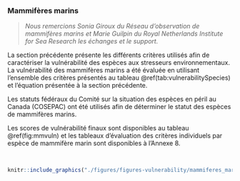 ### Mammifères marins

> *Nous remercions Sonia Giroux du Réseau d’observation de mammifères marins et Marie Guilpin du Royal Netherlands Institute for Sea Research les échanges et le support.*


La section précédente présente les différents critères utilisés afin de caractériser la vulnérabilité des espèces aux stresseurs environnementaux. La vulnérabilité des mammifères marins a été évaluée en utilisant l'ensemble des critères présentés au tableau \@ref(tab:vulnerabilitySpecies) et l'équation présentée à la section précédente. 

Les statuts fédéraux du Comité sur la situation des espèces en péril au Canada (COSEPAC) ont été utilisés afin de déterminer le statut des espèces de mammifères marins. 

Les scores de vulnérabilité finaux sont disponibles au tableau \@ref(fig:mmvuln) et les tableaux d'évaluation des critères individuels par espèce de mammifère marin sont disponibles à l'Annexe 8.

<br/>

```r
knitr::include_graphics("./figures/figures-vulnerability/mammiferes_marins.png")
```

<br/>




<!--
La  caractérisation de la vulnérabilité des baleines, aidée par [Baleine en direct](https://baleinesendirect.org/).

Une justification référencée est fournie avec les scores de vulnérabilité pour les scores de vulnérabilité qui ne pas intuitifs à partir de connaissances écologiques générales (*e.g.* un bateau immobile n'entraînera pas la mort d'un mammifère marin, outside of a freak accident)
-->
